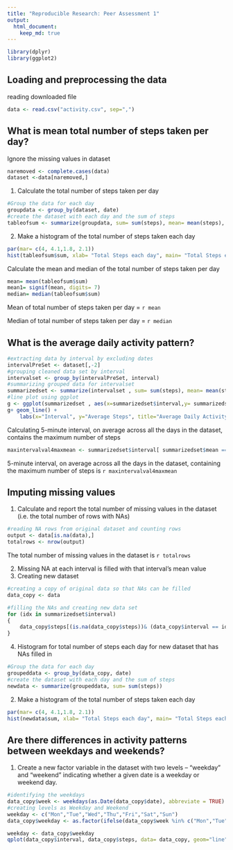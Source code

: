 ```yaml
---
title: "Reproducible Research: Peer Assessment 1"
output: 
  html_document:
    keep_md: true
---
```

```r
library(dplyr)
library(ggplot2)
```

## Loading and preprocessing the data
reading downloaded file
```r
data <- read.csv("activity.csv", sep=",")

```


## What is mean total number of steps taken per day?
Ignore the missing values in dataset
```r
naremoved <- complete.cases(data)
dataset <-data[naremoved,]  
```
1. Calculate the total number of steps taken per day
  

```r
#Group the data for each day
groupdata <- group_by(dataset, date)
#create the dataset with each day and the sum of steps
tableofsum <- summarize(groupdata, sum= sum(steps), mean= mean(steps), median= median(steps))
```  
2. Make a histogram of the total number of steps taken each day

```r
par(mar= c(4, 4.1,1.8, 2.1))
hist(tableofsum$sum, xlab= "Total Steps each day", main= "Total Steps each day", labels= FALSE)
```

Calculate the mean and median of the total number of steps taken per day
```r
mean= mean(tableofsum$sum)
mean1= signif(mean, digits= 7)
median= median(tableofsum$sum)
```
Mean of total number of steps taken per day = `r mean`

Median of total number of steps taken per day = `r median`


## What is the average daily activity pattern?
```r
#extracting data by interval by excluding dates
intervalPreSet <- dataset[,-2]
#grouping cleaned data set by interval
intervalset <- group_by(intervalPreSet, interval)
#summarizing grouped data for intervalset
summarizedset <- summarize(intervalset , sum= sum(steps), mean= mean(steps), median= median(steps))
#line plot using ggplot
g <- ggplot(summarizedset , aes(x=summarizedset$interval,y= summarizedset$mean))
g+ geom_line() + 
    labs(x="Interval", y="Average Steps", title="Average Daily Activity Pattern")
```
Calculating 5-minute interval, on average across all the days in the dataset, contains the maximum number of steps
```r
maxintervalval4maxmean <- summarizedset$interval[ summarizedset$mean == max(summarizedset$mean)]
```
5-minute interval, on average across all the days in the dataset, containing the maximum number of steps is `r maxintervalval4maxmean`


## Imputing missing values

1. Calculate and report the total number of missing values in the dataset (i.e. the total number of rows with NAs)
```r
#reading NA rows from original dataset and counting rows
output <- data[is.na(data),]
totalrows <- nrow(output)
```
The total number of missing values in the dataset is `r totalrows`

2. Missing NA at each interval is filled with that interval's mean value
3. Creating new dataset

```r
#creating a copy of original data so that NAs can be filled
data_copy <- data

#filling the NAs and creating new data set
for (idx in summarizedset$interval)
{
    data_copy$steps[(is.na(data_copy$steps))& (data_copy$interval == idx) ] = summarizedset$mean[ summarizedset$interval == idx ]
}
```

4. Histogram for total number of steps each day for new dataset that has NAs filled in
```r
#Group the data for each day
groupeddata <- group_by(data_copy, date)
#create the dataset with each day and the sum of steps
newdata <- summarize(groupeddata, sum= sum(steps))
```  
2. Make a histogram of the total number of steps taken each day

```r
par(mar= c(4, 4.1,1.8, 2.1))
hist(newdata$sum, xlab= "Total Steps each day", main= "Total Steps each day", labels= FALSE)
```

## Are there differences in activity patterns between weekdays and weekends?
1. Create  a new factor variable in the dataset with two levels – “weekday” and “weekend” indicating whether a given date is a weekday or weekend day.
```r
#identifying the weekdays
data_copy$week <- weekdays(as.Date(data_copy$date), abbreviate = TRUE)
#creating levels as Weekday and Weekend
weekday <- c("Mon","Tue","Wed","Thu","Fri","Sat","Sun")
data_copy$weekday <- as.factor(ifelse(data_copy$week %in% c("Mon","Tue","Wed","Thu","Fri"), "Weekday", "Weekend"))
```
```r
weekday <- data_copy$weekday
qplot(data_copy$interval, data_copy$steps, data= data_copy, geom="line", facets= weekday ~., xlab= "Interval", ylab= "Number of steps")
```



